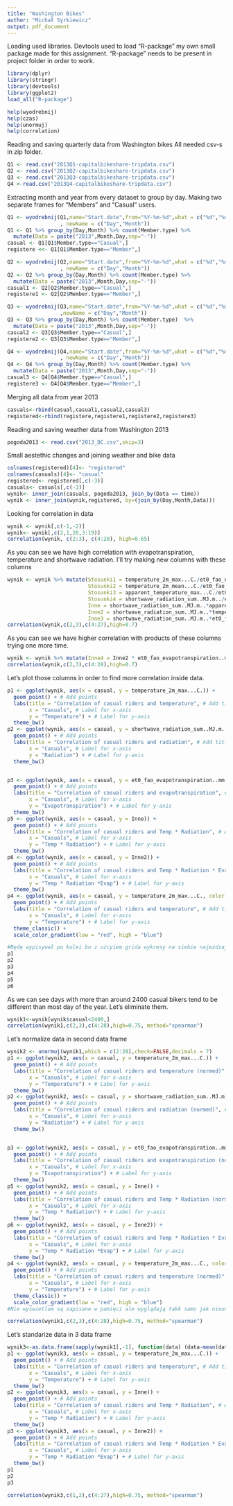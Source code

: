 ```yaml
---
title: "Washington Bikes"
author: "Michał Syrkiewicz"
output: pdf_document
---
```

Loading used libraries. Devtools used to load "R-package" my own small package made for this assignment. "R-package" needs to be present in project folder in order to work.

```r
library(dplyr)
library(stringr)
library(devtools)
library(ggplot2)
load_all("R-package")
```
```r
help(wyodrebnij)
help(czas)
help(unormuj)
help(correlation)

```

Reading and saving quarterly data from Washington bikes
All needed csv-s in zip folder.
```r
Q1 <- read.csv("2013Q1-capitalbikeshare-tripdata.csv")
Q2 <- read.csv("2013Q2-capitalbikeshare-tripdata.csv")
Q3 <- read.csv("2013Q3-capitalbikeshare-tripdata.csv")
Q4 <-read.csv("2013Q4-capitalbikeshare-tripdata.csv")
```
Extracting month and year from every dataset to group by day.
Making two separate frames for "Members" and "Casual" users.

```r
Q1 <- wyodrebnij(Q1,name="Start.date",from="%Y-%m-%d",what = c("%d","%m")
                 , newName = c("Day","Month"))
Q1 <- Q1 %>% group_by(Day,Month) %>% count(Member.type) %>% 
  mutate(Data = paste("2013",Month,Day,sep="-"))
casual <- Q1[Q1$Member.type=="Casual",]
registere <<- Q1[Q1$Member.type=="Member",]
```

```r
Q2 <- wyodrebnij(Q2,name="Start.date",from="%Y-%m-%d",what = c("%d","%m")
                 , newName = c("Day","Month"))
Q2 <- Q2 %>% group_by(Day,Month) %>% count(Member.type) %>% 
  mutate(Data = paste("2013",Month,Day,sep="-"))
casual1 <- Q2[Q2$Member.type=="Casual",]
registere1 <- Q2[Q2$Member.type=="Member",]
```

```r
Q3 <- wyodrebnij(Q3,name="Start.date",from="%Y-%m-%d",what = c("%d","%m")
                 ,newName = c("Day","Month"))
Q3 <- Q3 %>% group_by(Day,Month) %>% count(Member.type)  %>% 
  mutate(Data = paste("2013",Month,Day,sep="-"))
casual2 <- Q3[Q3$Member.type=="Casual",]
registere2 <- Q3[Q3$Member.type=="Member",]
```

```r
Q4 <- wyodrebnij(Q4,name="Start.date",from="%Y-%m-%d",what = c("%d","%m")
                 , newName = c("Day","Month"))
Q4 <- Q4 %>% group_by(Day,Month) %>% count(Member.type) %>% 
  mutate(Data = paste("2013",Month,Day,sep="-"))
casual3 <- Q4[Q4$Member.type=="Casual",]
registere3 <- Q4[Q4$Member.type=="Member",]
```

Merging all data from year 2013

```r
casuals<-rbind(casual,casual1,casual2,casual3)
registered<-rbind(registere,registere1,registere2,registere3)
```
Reading and saving weather data from Washington 2013
```r
pogoda2013 <- read.csv("2013_DC.csv",skip=3)
```
Small aestethic changes and joining weather and bike data
```r
colnames(registered)[4]<- "registered"
colnames(casuals)[4]<- "casual"
registered<- registered[,c(-3)]
casuals<- casuals[,c(-3)]
wynik<- inner_join(casuals, pogoda2013, join_by(Data == time))
wynik <- inner_join(wynik,registered, by=(join_by(Day,Month,Data)))
```
Looking for correlation in data

```r
wynik <- wynik[,c(-1,-2)]
wynik<- wynik[,c(2,1,20,3:19)]
correlation(wynik, c(2:3), c(4:20), high=0.65)
```
As you can see we have high correlation with evapotranspiration, temperature and shortwave radiation. I'll try making new columns with these columns
```r
wynik <- wynik %>% mutate(Stosunki1 = temperature_2m_max...C./et0_fao_evapotranspiration..mm., 
                          Stosunki2 = temperature_2m_mean...C./et0_fao_evapotranspiration..mm., 
                          Stosunki3 = apparent_temperature_max...C./et0_fao_evapotranspiration..mm.,
                          Stosunki4 = shortwave_radiation_sum..MJ.m../et0_fao_evapotranspiration..mm., 
                          Inne = shortwave_radiation_sum..MJ.m..*apparent_temperature_max...C.,
                          Inne2 = shortwave_radiation_sum..MJ.m..*temperature_2m_max...C., 
                          Inne3 = shortwave_radiation_sum..MJ.m..*et0_fao_evapotranspiration..mm.)
correlation(wynik,c(2,3),c(4:27),high=0.7)
```
As you can see we have higher correlation with products of these columns trying one more time.
```r
wynik <- wynik %>% mutate(Inne4 = Inne2 * et0_fao_evapotranspiration..mm.)
correlation(wynik,c(2,3),c(4:28),high=0.7)
```
Let's plot those columns in order to find more correlation inside data.

```r
p1 <- ggplot(wynik, aes(x = casual, y = temperature_2m_max...C.)) + 
  geom_point() + # Add points
  labs(title = "Correlation of casual riders and temperature", # Add title
       x = "Casuals", # Label for x-axis
       y = "Temperature") + # Label for y-axis
  theme_bw()
p2 <- ggplot(wynik, aes(x = casual, y = shortwave_radiation_sum..MJ.m..)) + 
  geom_point() + # Add points
  labs(title = "Correlation of casual riders and radiation", # Add title
       x = "Casuals", # Label for x-axis
       y = "Radiation") + # Label for y-axis
  theme_bw()


p3 <- ggplot(wynik, aes(x = casual, y = et0_fao_evapotranspiration..mm.)) + 
  geom_point() + # Add points
  labs(title = "Correlation of casual riders and evapotranspiration", # Add title
       x = "Casuals", # Label for x-axis
       y = "Evapotranspiration") + # Label for y-axis
  theme_bw()
p5 <- ggplot(wynik, aes(x = casual, y = Inne)) + 
  geom_point() + # Add points
  labs(title = "Correlation of casual riders and Temp * Radiation", # Add title
       x = "Casuals", # Label for x-axis
       y = "Temp * Radiation") + # Label for y-axis
  theme_bw()
p6 <- ggplot(wynik, aes(x = casual, y = Inne2)) + 
  geom_point() + # Add points
  labs(title = "Correlation of casual riders and Temp * Radiation * Evap", # Add title
       x = "Casuals", # Label for x-axis
       y = "Temp * Radiation *Evap") + # Label for y-axis
  theme_bw()
p4 <- ggplot(wynik, aes(x = casual, y = temperature_2m_max...C., color = shortwave_radiation_sum..MJ.m..)) + 
  geom_point() + # Add points
  labs(title = "Correlation of casual riders and temperature", # Add title
       x = "Casuals", # Label for x-axis
       y = "Temperature") + # Label for y-axis
  theme_classic() +
  scale_color_gradient(low = "red", high = "blue")

#Będę wypisywał po kolei bo z użcyiem grida wykresy na siebie najeżdzają tworząc bardzo brzydki efekt
p1
p2
p3
p4
p5
p6
```
As we can see days with more than around 2400 casual bikers tend to be different than most day of the year. Let's eliminate them.
```r
wynik1<-wynik[wynik$casual<2400,]
correlation(wynik1,c(2,3),c(4:28),high=0.75, method="spearman")

```
Let's normalize data in second data frame
```r
wynik2 <- unormuj(wynik1,which = c(2:28),check=FALSE,decimals = 7)
p1 <- ggplot(wynik2, aes(x = casual, y = temperature_2m_max...C.)) + 
  geom_point() + # Add points
  labs(title = "Correlation of casual riders and temperature (normed)", # Add title
       x = "Casuals", # Label for x-axis
       y = "Temperature") + # Label for y-axis
  theme_bw()
p2 <- ggplot(wynik2, aes(x = casual, y = shortwave_radiation_sum..MJ.m..)) + 
  geom_point() + # Add points
  labs(title = "Correlation of casual riders and radiation (normed)", # Add title
       x = "Casuals", # Label for x-axis
       y = "Radiation") + # Label for y-axis
  theme_bw()


p3 <- ggplot(wynik2, aes(x = casual, y = et0_fao_evapotranspiration..mm.)) + 
  geom_point() + # Add points
  labs(title = "Correlation of casual riders and evapotranspiration (normed)", # Add title
       x = "Casuals", # Label for x-axis
       y = "Evapotranspiration") + # Label for y-axis
  theme_bw()
p5 <- ggplot(wynik2, aes(x = casual, y = Inne)) + 
  geom_point() + # Add points
  labs(title = "Correlation of casual riders and Temp * Radiation (normed)", # Add title
       x = "Casuals", # Label for x-axis
       y = "Temp * Radiation") + # Label for y-axis
  theme_bw()
p6 <- ggplot(wynik2, aes(x = casual, y = Inne2)) + 
  geom_point() + # Add points
  labs(title = "Correlation of casual riders and Temp * Radiation * Evap (normed)", # Add title
       x = "Casuals", # Label for x-axis
       y = "Temp * Radiation *Evap") + # Label for y-axis
  theme_bw()
p4 <- ggplot(wynik2, aes(x = casual, y = temperature_2m_max...C., color = shortwave_radiation_sum..MJ.m..)) + 
  geom_point() + # Add points
  labs(title = "Correlation of casual riders and temperature (normed)", # Add title
       x = "Casuals", # Label for x-axis
       y = "Temperature") + # Label for y-axis
  theme_classic() +
  scale_color_gradient(low = "red", high = "blue")
#Nie wyświetlam są zapisane w pamięci ale wyglądają takk samo jak nieunormowane (zmienia się tylko przedział danych)
```


```r
correlation(wynik1,c(2,3),c(4:28),high=0.75, method="spearman")
```
Let's standarize data in 3 data frame
```r
wynik3<-as.data.frame(sapply(wynik1[,-1], function(data) (data-mean(data))/sd(data)))
p1 <- ggplot(wynik3, aes(x = casual, y = temperature_2m_max...C.)) + 
  geom_point() + # Add points
  labs(title = "Correlation of casual riders and temperature", # Add title
       x = "Casuals", # Label for x-axis
       y = "Temperature") + # Label for y-axis
  theme_bw()
p2 <- ggplot(wynik3, aes(x = casual, y = Inne)) + 
  geom_point() + # Add points
  labs(title = "Correlation of casual riders and Temp * Radiation", # Add title
       x = "Casuals", # Label for x-axis
       y = "Temp * Radiation") + # Label for y-axis
  theme_bw()
p3 <- ggplot(wynik3, aes(x = casual, y = Inne2)) + 
  geom_point() + # Add points
  labs(title = "Correlation of casual riders and Temp * Radiation * Evap", # Add title
       x = "Casuals", # Label for x-axis
       y = "Temp * Radiation *Evap") + # Label for y-axis
  theme_bw()
p1
p2
p3

```



```r
correlation(wynik3,c(1,2),c(4:27),high=0.75, method="spearman")
```

